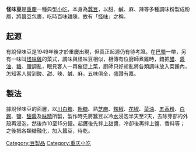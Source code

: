 {{noteTA
|1=zh-cn:小吃; zh-hk:小食;zh-mo:小食; zh-tw:小吃;
}}

{{unreferenced|time=2017-06-12T11:11:56+00:00}}
'''怪味豆'''是[[重慶|重慶]]一種典型[[小吃|小吃]]，本身為[[蠶豆|蠶豆]]，以甜、鹹、麻、辣等多種調味粉製成粉層，將蠶豆包裹，吃時百味雜陳，故有「[[怪味|怪味]]」之稱。

==起源==
有說怪味豆是1949年後才於重慶出現，但真正起源仍有待考證。在[[巴蜀|巴蜀]]一帶，另有一味叫[[怪味雞|怪味雞]]的菜式，調味與怪味豆相似，相傳有位廚師煮雞時，錯把[[醋|醋]]、[[醬油|醬油]]、[[糖|糖]]、[[食盐|鹽]]調亂，眼見客人一再催促上菜，廚師只好胡亂將各類調味放入菜餚內，怎知客人嘗到酸、甜、辣、鹹、麻，五味俱全，盛讚有嘉。

==製法==
據說怪味豆的面層，以[[川白糖|川白糖]]、[[飴糖|飴糖]]、熟[[芝麻|芝麻]]、[[辣椒|辣椒]]、[[花椒|花椒]]、[[菜油|菜油]]、[[五香粉|五香粉]]、[[白礬|白礬]]、鹽、[[甜醬|甜醬]]及[[味精|味精]]所製，製作時先將蠶豆以冷[[水|水]]浸泡半天至2天，去除芽部的外殼再浸泡，然後炸10至15分鐘。起鑊後先拌上甜醬，冷卻後再拌上鹽、香料等；之後把各類糖融化，加入蠶豆，待乾。

[[Category:豆製品|Category:豆製品]]
[[Category:重庆小吃|Category:重庆小吃]]